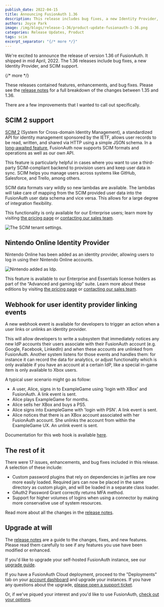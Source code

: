 ```yaml
---
publish_date: 2022-04-15 
title: Announcing FusionAuth 1.36
description: This release includes bug fixes, a new Identity Provider, and SCIM2 support.
authors: Joyce Park 
image: /img/blogs/release-1-36/product-update-fusionauth-1-36.png
categories: Release Updates, Product
tags: scim
excerpt_separator: "{/* more */}"
---
```


We're excited to announce the release of version 1.36 of FusionAuth. It shipped in mid April, 2022. The 1.36 releases include bug fixes, a new Identity Provider, and SCIM support.

{/* more */}

These releases contained features, enhancements, and bug fixes. Please see the [release notes](/docs/release-notes/#version-1-36-1) for a full breakdown of the changes between 1.35 and 1.36. 

There are a few improvements that I wanted to call out specifically.

## SCIM 2 support

[SCIM 2](http://www.simplecloud.info) (System for Cross-domain Identity Management), a standardized API for identity management sponsored by the IETF, allows user records to be read, written, and shared via HTTP using a simple JSON schema. In a [long-awaited feature](https://github.com/FusionAuth/fusionauth-issues/issues/106), FusionAuth now supports SCIM formats and operations as well as our own API.

This feature is particularly helpful in cases where you want to use a third-party SCIM-compliant backend to provision users and keep user data in sync. SCIM helps you manage users across systems like GitHub, Salesforce, and Trello, among others.

SCIM data formats vary wildly so new lambdas are available. The lambdas will take care of mapping from the SCIM provided user data into the FusionAuth user data schema and vice versa. This allows for a large degree of integration flexibility.

This functionality is only available for our Enterprise users; learn more by visiting [the pricing page](/pricing) or [contacting our sales team](/contact).

![The SCIM tenant settings.](/img/blogs/release-1-36/scim-tenant-settings.png)

## Nintendo Online Identity Provider

Nintendo Online has been added as an identity provider, allowing users to log in using their Nintendo Online accounts.

![Nintendo added as Idp.](/img/blogs/release-1-36/nintendo-login.png)

This feature is available to our Enterprise and Essentials license holders as part of the “Advanced and gaming Idp” suite. Learn more about these editions by visiting [the pricing page](/pricing) or [contacting our sales team](/contact).
 
## Webhook for user identity provider linking events

A new webhook event is available for developers to trigger an action when a user links or unlinks an identity provider.

This will allow developers to write a subsystem that immediately notices any new IdP accounts their users associate with their FusionAuth account (e.g. Google, Facebook, LinkedIn) and when these accounts are unlinked from FusionAuth. Another system listens for those events and handles them: for instance it can record the data for analytics, or adjust functionality which is only available if you have an account at a certain IdP, like a special in-game item is only available to Xbox users.

A typical user scenario might go as follow:

* A user, Alice, signs in to ExampleGame using 'login with XBox' and FusionAuth. A link event is sent.
* Alice plays ExampleGame for months.
* Alice sells her XBox and buys a PS5.
* Alice signs into ExampleGame with 'login with PSN'. A link event is sent.
* Alice notices that there is an XBox account associated with her FusionAuth account. She unlinks the account from within the ExampleGame UX. An unlink event is sent.

Documentation for this web hook is available [here](/docs/v1/tech/events-webhooks/events/).
 
## The rest of it

There were 17 issues, enhancements, and bug fixes included in this release. A selection of these include:

* Custom password plugins that rely on dependencies in jarfiles are now more easily loaded. Required jars can now be  placed in the same directory as custom plugin, and will be loaded in a separate class loader.
* OAuth2 Password Grant correctly returns MFA method.
* Support for higher volumes of logins when using a connector by making more conservative use of system resources.

Read more about all the changes in the [release notes](/docs/release-notes/#version-1-36-1).

## Upgrade at will

The [release notes](/docs/release-notes/#version-1-36-1) are a guide to the changes, fixes, and new features. Please read them carefully to see if any features you use have been modified or enhanced.

If you'd like to upgrade your self-hosted FusionAuth instance, see our [upgrade guide](/docs/v1/tech/admin-guide/upgrade). 

If you have a FusionAuth Cloud deployment, proceed to the "Deployments" tab on your [account dashboard](https://account.fusionauth.io/account/deployment/) and upgrade your instances. If you have any questions about the upgrade, [please open a support ticket](https://account.fusionauth.io/account/support/).

Or, if we've piqued your interest and you'd like to use FusionAuth, [check out your options](/pricing).
